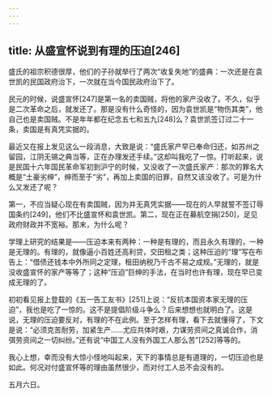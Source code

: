 ```yaml
---
---
---
```

title: 从盛宣怀说到有理的压迫[246]
---




盛氏的祖宗积德很厚，他们的子孙就举行了两次“收复失地”的盛典：一次还是在袁世凯的民国政府治下，一次就在当今国民政府治下了。

民元的时候，说盛宣怀[247]是第一名的卖国贼，将他的家产没收了。不久，似乎是二次革命之后，就发还了。那是没有什么奇怪的，因为袁世凯是“物伤其类”，他自己也是卖国贼。不是年年都在纪念五七和五九[248]么？袁世凯签订过二十一条，卖国是有真凭实据的。

最近又在报上发见这么一段消息，大致是说：“盛氏家产早已奉命归还，如苏州之留园，江阴无锡之典当等，正在办理发还手续。”这却叫我吃了一惊。打听起来，说是民国十六年国民革命军初到沪宁的时候，又没收了一次盛氏家产：那次的罪名大概是“土豪劣绅”，绅而至于“劣”，再加上卖国的旧罪，自然又该没收了。可是为什么又发还了呢？

第一，不应当疑心现在有卖国贼，因为并无真凭实据——现在的人早就誓不签订辱国条约[249]，他们不比盛宣怀和袁世凯。第二，现在正在募航空捐[250]，足见政府财政并不宽裕。那末，为什么呢？

学理上研究的结果是——压迫本来有两种：一种是有理的，而且永久有理的，一种是无理的。有理的，就像逼小百姓还高利贷，交田租之类；这种压迫的“理”写在布告上：“借债还钱本中外所同之定理，租田纳税乃千古不易之成规。”无理的，就是没收盛宣怀的家产等等了；这种“压迫”巨绅的手法，在当时也许有理，现在早已变成无理的了。

初初看见报上登载的《五一告工友书》[251]上说：“反抗本国资本家无理的压迫”，我也是吃了一惊的。这不是提倡阶级斗争么？后来想想也就明白了。这是说，无理的压迫要反对，有理的不在此例。至于怎样有理，看下去就懂得了，下文是说：“必须克苦耐劳，加紧生产……尤应共体时艰，力谋劳资间之真诚合作，消弭劳资间之一切纠纷。”还有说“中国工人没有外国工人那么苦”[252]等等的。

我心上想，幸而没有大惊小怪地叫起来，天下的事情总是有道理的，一切压迫也是如此。何况对付盛宣怀等的理由虽然很少，而对付工人总不会没有的。

五月六日。